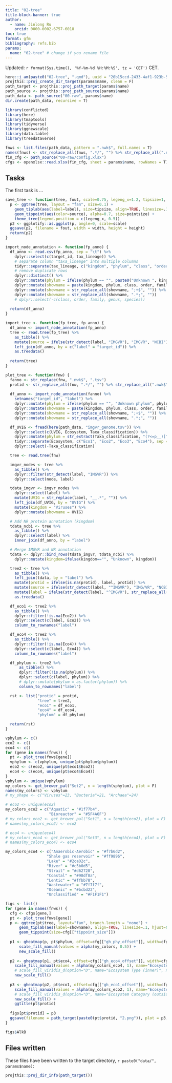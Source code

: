 ```yaml
---
title: "02-tree"
title-block-banner: true
author:
  - name: Jinlong Ru
    orcid: 0000-0002-6757-6018
toc: true
format: gfm
bibliography: refs.bib
params:
  name: "02-tree" # change if you rename file
---
```


Updated: `r format(Sys.time(), '%Y-%m-%d %H:%M:%S', tz = 'CET')` CET.

```r
here::i_am(paste0("02-tree", ".qmd"), uuid = "20b15ccd-2433-4af1-923b-52ae9a25b734")
projthis::proj_create_dir_target(params$name, clean = F)
path_target <- projthis::proj_path_target(params$name)
path_source <- projthis::proj_path_source(params$name)
path_data <- path_source("00-raw", params$name)
dir.create(path_data, recursive = T)
```

```r
library(conflicted)
library(here)
library(tmaptools)
library(tidyverse)
library(ggnewscale)
library(data.table)
library(treedataverse)

fnws <- list.files(path_data, pattern = ".nwk$", full.names = T)
names(fnws) <- str_replace_all(fnws, ".*/", "") %>% str_replace_all(".nwk", "")
fin_cfg <- path_source("00-raw/config.xlsx")
cfgs <- openxlsx::read.xlsx(fin_cfg, sheet = params$name, rowNames = T)
```

## Tasks

The first task is ...

```r
save_tree <- function(tree, fout, scale=0.75, legeng_x=1.2, tipsize=1, pointsize=0.2, width=9, height=6) {
  p <- ggtree(tree, layout = "fan", size=0.1) +
    geom_tiplab(aes(label=label), size=tipsize, align=TRUE, linesize=.1, hjust=0) +
    geom_tippoint(aes(color=source), alpha=0.7, size=pointsize) +
    theme_tree(legend.position = c(legeng_x, 0.5))
  p2 <- ggplotify::as.ggplot(p, angle=0, scale=scale)
  ggsave(p2, filename = fout, width = width, height = height)
  return(p2)
}

import_node_annotation <- function(fp_anno) {
  df_anno <- read.csv(fp_anno, sep = "\t") %>% 
    dplyr::select(c(target_id, tax_lineage)) %>%
    # separate column "taxa_lineage" into multiple columns
    tidyr::separate(tax_lineage, c("kingdom", "phylum", "class", "order", "family", "genus", "species"), sep = ";") %>%
    # remove duplicate rows
    dplyr::distinct() %>%
    dplyr::mutate(phylum = ifelse(phylum == "", paste0("Unknown ", kingdom), phylum)) %>%
    dplyr::mutate(showname = paste(kingdom, phylum, class, order, family, genus, species, sep = ";")) %>%
    dplyr::mutate(showname = str_replace_all(showname, ";+$", "")) %>%
    dplyr::mutate(showname = str_replace_all(showname, ".*;", ""))
    # dplyr::select(-c(class, order, family, genus, species))
  
  return(df_anno)
}

import_tree <- function(fp_tree, fp_anno) {
  df_anno <- import_node_annotation(fp_anno)
  tree <- read.tree(fp_tree) %>% 
    as_tibble() %>% 
    mutate(source = ifelse(str_detect(label, "IMGVR"), "IMGVR", "NCBI")) %>% 
    left_join(df_anno, by = c("label" = "target_id")) %>%
    as.treedata()
  
  return(tree)
}
```



```r
plot_tree <- function(fnw) {
  fanno <- str_replace(fnw, ".nwk$", ".tsv")
  protid <- str_replace_all(fnw, ".*/", "") %>% str_replace_all(".nwk$", "")
  
  df_anno <- import_node_annotation(fanno) %>% 
    setnames("target_id", "label") %>%
    dplyr::mutate(phylum = ifelse(phylum == "", "Unknown phylum", phylum)) %>%
    dplyr::mutate(showname = paste(kingdom, phylum, class, order, family, genus, species, sep = ";")) %>%
    dplyr::mutate(showname = str_replace_all(showname, ";+$", "")) %>%
    dplyr::mutate(showname = str_replace_all(showname, ".*;", ""))

  df_UVIG <- fread(here(path_data, "imgvr_genome.tsv")) %>%
    dplyr::select(c(UVIG, Ecosystem, Taxa_classification)) %>%
    dplyr::mutate(phylum = str_extract(Taxa_classification, "(?<=p__)[^;]*(?=;c__)")) %>%
    tidyr::separate(Ecosystem, c("Eco1", "Eco2", "Eco3", "Eco4"), sep = ";") %>%
    dplyr::select(-Taxa_classification)

  tree <- read.tree(fnw)

  imgvr_nodes <- tree %>%
    as_tibble() %>%
    dplyr::filter(str_detect(label, "IMGVR")) %>%
    dplyr::select(node, label)

  tdata_imgvr <- imgvr_nodes %>%
    dplyr::select(label) %>%
    mutate(UVIG = str_replace(label, "__.*", "")) %>%
    left_join(df_UVIG, by = "UVIG") %>%
    mutate(kingdom = "Viruses") %>%
    dplyr::mutate(showname = UVIG)

  # Add NR protein annotation (kingdom)
  tdata_ncbi <- tree %>%
    as_tibble() %>%
    dplyr::select(label) %>%
    inner_join(df_anno, by = "label")

  # Merge IMGVR and NR annotation
  tdata <- dplyr::bind_rows(tdata_imgvr, tdata_ncbi) %>%
    dplyr::mutate(kingdom=ifelse(kingdom=="", "Unknown", kingdom))

  tree2 <- tree %>%
    as_tibble() %>%
    left_join(tdata, by = "label") %>%
    mutate(protid = ifelse(is.na(protid), label, protid)) %>%
    mutate(source = ifelse(str_detect(label, "^IMGVR"), "IMG/VR", "NCBI NR")) %>%
    mutate(label = ifelse(str_detect(label, "^IMGVR"), str_replace_all(label, "__.*", ""), label)) %>%
    as.treedata()

  df_eco1 <- tree2 %>%
    as_tibble() %>%
    dplyr::filter(!is.na(Eco2)) %>%
    dplyr::select(c(label, Eco2)) %>%
    column_to_rownames("label")

  df_eco4 <- tree2 %>%
    as_tibble() %>%
    dplyr::filter(!is.na(Eco4)) %>%
    dplyr::select(c(label, Eco4)) %>%
    column_to_rownames("label")

  df_phylum <- tree2 %>%
      as_tibble() %>%
      dplyr::filter(!is.na(phylum)) %>%
      dplyr::select(c(label, phylum)) %>%
      # dplyr::mutate(phylum = as.factor(phylum)) %>% 
      column_to_rownames("label")

  rst <- list("protid" = protid,
              "tree" = tree2,
              "eco1" = df_eco1,
              "eco4" = df_eco4,
              "phylum" = df_phylum)

  return(rst)
}
```


```r
vphylum <- c()
eco2 <- c()
eco4 <- c()
for (gene in names(fnws)) {
  pt <- plot_tree(fnws[gene])
  vphylum <- c(vphylum, unique(pt$phylum$phylum))
  eco2 <- c(eco2, unique(pt$eco1$Eco2))
  eco4 <- c(eco4, unique(pt$eco4$Eco4))
}
vphylum <- unique(vphylum)
my_colors <- get_brewer_pal("Set2", n = length(vphylum), plot = F)
names(my_colors) <- vphylum
# my_shape <- c("Viruses"=23, "Bacteria"=21, "Archaea"=24)

# eco2 <- unique(eco2)
my_colors_eco2 = c("Aquatic" = "#1f77b4", 
                   "Bioreactor" = "#5F4A6F")
# my_colors_eco2 <- get_brewer_pal("Set1", n = length(eco2), plot = F)
# names(my_colors_eco2) <- eco2

# eco4 <- unique(eco4)
# my_colors_eco4 <- get_brewer_pal("Set3", n = length(eco4), plot = F)
# names(my_colors_eco4) <- eco4

my_colors_eco4 <- c("Anaerobic-Aerobic" = "#f7b6d2",
                  "Shale gas reservoir" = "#ff9896",
                  "Lake" = "#2ca02c",
                  "River" = "#c5b0d5",
                  "Strait" = "#d62728",
                  "Coastal" = "#98df8a",
                  "Lentic" = "#ffbb78",
                  "Wastewater" = "#7f7f7f",
                  "Oceanic" = "#bcbd22",
                  "Unclassified" = "#F1F1F1")
```

```r
figs <- list()
for (gene in names(fnws)) {
  cfg <- cfgs[gene,]
  pt <- plot_tree(fnws[gene])
  p <- ggtree(pt$tree, layout="fan", branch.length = "none") +
      geom_tiplab(aes(label=showname), align=TRUE, linesize=.1, hjust=0, linetype = "dashed", size=cfg[["tiplab_size"]], offset = cfg[["tiplab_offset"]]) +
      geom_tippoint(size=cfg[["tippoint_size"]])
  
  p1 <- gheatmap(p, pt$phylum, offset=cfg[["gh_phy_offset"]], width=cfg[["gh_phy_width"]], colnames_angle=90, colnames_offset_y = 0, colnames = F) +
      scale_fill_manual(values = alpha(my_colors, 0.5)) +
      new_scale_fill()
  
  p2 <- gheatmap(p1, pt$eco4, offset=cfg[["gh_eco4_offset"]], width=cfg[["gh_eco4_width"]], colnames_angle=90, colnames_offset_y = 0, colnames = F) +
    scale_fill_manual(values = alpha(my_colors_eco4, 1), name="Ecosystem Type (inner)", na.value = "#F1F1F1", guide = "legend") +
    # scale_fill_viridis_d(option="D", name="Ecosystem Type (inner)", na.value = "#F1F1F1", guide = "legend") +
    new_scale_fill()
  
  p3 <- gheatmap(p2, pt$eco1, offset=cfg[["gh_eco1_offset"]], width=cfg[["gh_eco1_width"]], colnames_angle=90, colnames_offset_y = 0, colnames = F) +
    scale_fill_manual(values = alpha(my_colors_eco2, 1), name="Ecosystem Category (outside)", na.value = "#F1F1F1", guide = "legend") +
    # scale_fill_viridis_d(option="D", name="Ecosystem Category (outside)", na.value = "#F1F1F1", guide = "legend") +
    new_scale_fill() +
    ggtitle(pt$protid)
  
  figs[pt$protid] = p3
  ggsave(filename = path_target(paste0(pt$protid, "2.png")), plot = p3, width = cfg[["fig_width"]], height = cfg[["fig_height"]], limitsize = FALSE, dpi = 500)
}
```

```r
figs$AlkB
```



## Files written

These files have been written to the target directory, ```r paste0("data/", params$name)```:

```r
projthis::proj_dir_info(path_target())
```
